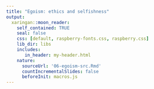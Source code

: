 ```yaml
---
title: "Egoism: ethics and selfishness"
output:
  xaringan::moon_reader:
    self_contained: TRUE
    seal: false
    css: [default, raspberry-fonts.css, raspberry.css]
    lib_dir: libs
    includes:
       in_header: my-header.html
    nature:
      sourceUrl: '06-egoism-src.Rmd'
      countIncrementalSlides: false
      beforeInit: macros.js
---
```

